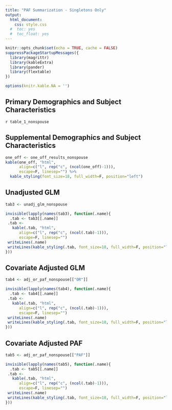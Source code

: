 ```yaml
---
title: "PAF Summarization - Singletons Only"
output:
  html_document:
    css: style.css
  #  toc: yes
  #  toc_float: yes
---
```


```r
knitr::opts_chunk$set(echo = TRUE, cache = FALSE)
suppressPackageStartupMessages({
  library(magrittr)
  library(kableExtra)
  library(pander)
  library(flextable)
})

options(knitr.kable.NA = '')


```


## Primary Demographics and Subject Characteristics

`r table_1_nonspouse`

## Supplemental Demographics and Subject Characteristics

```r

one_off <- one_off_results_nonspouse
kable(one_off, "html", 
      align=c("l", rep("c", (ncol(one_off)-1))), 
      escape=F, linesep="") %>%  
  kable_styling(font_size=18, full_width=F, position="left")

```


## Unadjusted GLM

```r

tab3 <- unadj_glm_nonspouse

invisible(lapply(names(tab3), function(.name){
  .tab <- tab3[[.name]]
 .tab <- 
   kable(.tab, "html", 
      align=c("l", rep("c", (ncol(.tab)-1))), 
      escape=F, linesep="")
 writeLines(.name)
 writeLines(kable_styling(.tab, font_size=18, full_width=F, position="left"))
}))


```



## Covariate Adjusted GLM
```r

tab4 <- adj_or_paf_nonspouse[["OR"]]

invisible(lapply(names(tab4), function(.name){
  .tab <- tab4[[.name]]
 .tab <- 
   kable(.tab, "html", 
      align=c("l", rep("c", (ncol(.tab)-1))), 
      escape=F, linesep="")
 writeLines(.name)
 writeLines(kable_styling(.tab, font_size=18, full_width=F, position="left"))
}))

```


## Covariate Adjusted PAF
```r

tab5 <- adj_or_paf_nonspouse[["PAF"]]

invisible(lapply(names(tab5), function(.name){
  .tab <- tab5[[.name]]
 .tab <- 
   kable(.tab, "html", 
      align=c("l", rep("c", (ncol(.tab)-1))), 
      escape=F, linesep="")
 writeLines(.name)
 writeLines(kable_styling(.tab, font_size=18, full_width=F, position="left"))
}))

```
